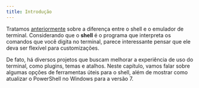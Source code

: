 ```yaml
---
title: Introdução
---
```


Tratamos [anteriormente](terminal) sobre a diferença entre o shell e o emulador de terminal.
Considerando que o **shell** é o programa que interpreta os comandos que você digita no terminal, parece interessante pensar que ele deva ser flexível para customizações.

De fato, há diversos projetos que buscam melhorar a experiência de uso do terminal, como plugins, temas e atalhos.
Neste capítulo, vamos falar sobre algumas opções de ferramentas úteis para o shell, além de mostrar como atualizar o PowerShell no Windows para a versão 7.
